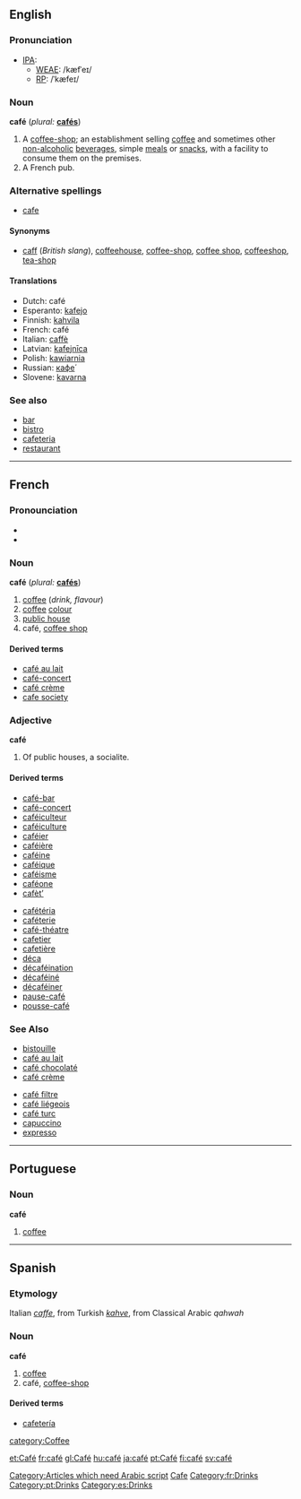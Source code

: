 ==English==

===Pronunciation===
*[[IPA]]:
**[[WEAE]]: /kæfˈeɪ/
**[[RP]]: /ˈkæfeɪ/

===Noun===
'''café'''  (''plural:'' '''[[cafés]]''')
# A [[coffee-shop]]; an establishment selling [[coffee]] and sometimes other [[non-alcoholic]] [[beverage]]s, simple [[meal]]s or [[snack]]s, with a facility to consume them on the premises.
# A French pub.

===Alternative spellings===
*[[cafe]]

====Synonyms====
* [[caff]] (''British slang''), [[coffeehouse]], [[coffee-shop]], [[coffee shop]], [[coffeeshop]], [[tea-shop]]

====Translations====
*Dutch: café {{n}}
*Esperanto: [[kafejo]]
*Finnish: [[kahvila]]
*French: café {{m}}
*Italian: [[caffè]] {{m}}
*Latvian: [[kafejnīca]] {{f}}
*Polish: [[kawiarnia]] {{f}}
*Russian: [[кафе|кафе́]]
*Slovene: [[kavarna]] {{f}}

===See also===
*[[bar]]<!--serves alcoholic-->
*[[bistro]]<!--serves more substantial food than a café-->
*[[cafeteria]]<!--serves more substantial food than a café-->
*[[restaurant]]<!--serves more substantial food than a café-->

----
==French==

===Pronounciation===
* {{IPA| /ka.fe/}}
* {{SAMPA| /ka.fe/}}

{{audio|Image:Fr-du café-fr.ogg|Standard French (West France)}}

===Noun===
'''café''' {{m}} (''plural:'' '''[[cafés]]''')
# [[coffee]] (''drink, flavour'')
# [[coffee]] [[colour]]
# [[public house]]<!--really?  I thought that was "bar"-->
# café, [[coffee shop]]

====Derived terms====
*[[café au lait]]
*[[café-concert]]
*[[café crème]]
*[[cafe society]]

===Adjective===
'''café'''
# Of public houses, a socialite.

====Derived terms====
{{top}}
* [[café-bar]] 
* [[café-concert]] 
* [[caféiculteur]] 
* [[caféiculture]] 
* [[caféier]]
* [[caféière]] 
* [[caféine]] 
* [[caféique]] 
* [[caféisme]] 
* [[caféone]] 
* [[cafèt’]] 
{{mid}}
* [[cafétéria]]
* [[caféterie]]
* [[café-théatre]] 
* [[cafetier]] 
* [[cafetière]] 
* [[déca]] 
* [[décaféination]] 
* [[décaféiné]] 
* [[décaféiner]] 
* [[pause-café]] 
* [[pousse-café]] 
{{bottom}}

===See Also===
{{top}}
* [[bistouille]]
* [[café au lait]]
* [[café chocolaté]]
* [[café crème]]
{{mid}}
* [[café filtre]]
* [[café liégeois]]
* [[café turc]]
* [[capuccino]]
* [[expresso]]
{{bottom}}
----

==Portuguese==
===Noun===
'''café''' {{m}}

# [[coffee]]

----
==Spanish==
===Etymology===
Italian ''[[caffe]]'', from Turkish ''[[kahve]]'', from Classical Arabic ''qahwah'' [[Category:Articles which need Arabic script]]

===Noun===
'''café''' {{m}}

#[[coffee]]
#café, [[coffee-shop]]

====Derived terms====
*[[cafetería]]

[[Category:English words spelled with diacritics or ligatures|Cafe]]
[[category:Coffee]]
[[Category:fr:Drinks]]
[[Category:pt:Drinks]]
[[Category:es:Drinks]]

[[et:Café]]
[[fr:café]]
[[gl:Café]]
[[hu:café]]
[[ja:café]]
[[pt:Café]]
[[fi:café]]
[[sv:café]]
